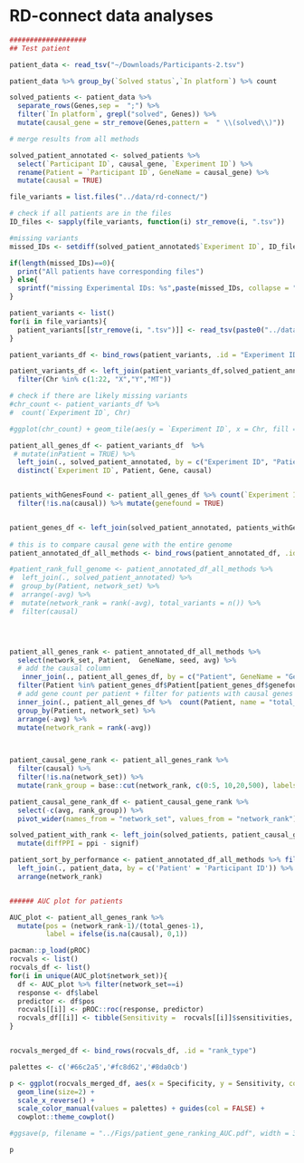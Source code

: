 
# RD-connect data analyses

```r
###################
## Test patient

patient_data <- read_tsv("~/Downloads/Participants-2.tsv")

patient_data %>% group_by(`Solved status`,`In platform`) %>% count 

solved_patients <- patient_data %>% 
  separate_rows(Genes,sep =  ";") %>%
  filter(`In platform`, grepl("solved", Genes)) %>%
  mutate(causal_gene = str_remove(Genes,pattern =  " \\(solved\\)"))

# merge results from all methods

solved_patient_annotated <- solved_patients %>% 
  select(`Participant ID`, causal_gene, `Experiment ID`) %>%
  rename(Patient = `Participant ID`, GeneName = causal_gene) %>%
  mutate(causal = TRUE)
```

```r
file_variants = list.files("../data/rd-connect/")

# check if all patients are in the files
ID_files <- sapply(file_variants, function(i) str_remove(i, ".tsv"))

#missing variants
missed_IDs <- setdiff(solved_patient_annotated$`Experiment ID`, ID_files)

if(length(missed_IDs)==0){
  print("All patients have corresponding files")
} else{
  sprintf("missing Experimental IDs: %s",paste(missed_IDs, collapse = ", "))
}

patient_variants <- list()
for(i in file_variants){
  patient_variants[[str_remove(i, ".tsv")]] <- read_tsv(paste0("../data/rd-connect/",i), skip_empty_rows = T, col_types = 'cccccc-ccccccccccc')
}

patient_variants_df <- bind_rows(patient_variants, .id = "Experiment ID")

patient_variants_df <- left_join(patient_variants_df,solved_patient_annotated[,c('Patient', 'Experiment ID')]) %>% 
  filter(Chr %in% c(1:22, "X","Y","MT"))

# check if there are likely missing variants
#chr_count <- patient_variants_df %>%
#  count(`Experiment ID`, Chr)

#ggplot(chr_count) + geom_tile(aes(y = `Experiment ID`, x = Chr, fill = n))
```

```r
patient_all_genes_df <- patient_variants_df  %>%
 # mutate(inPatient = TRUE) %>%
  left_join(., solved_patient_annotated, by = c("Experiment ID", "Patient", Gene = 'GeneName')) %>%
  distinct(`Experiment ID`, Patient, Gene, causal) 


patients_withGenesFound <- patient_all_genes_df %>% count(`Experiment ID`, causal)  %>% 
  filter(!is.na(causal)) %>% mutate(genefound = TRUE)


patient_genes_df <- left_join(solved_patient_annotated, patients_withGenesFound[,c(1,4)])  
  
# this is to compare causal gene with the entire genome
patient_annotated_df_all_methods <- bind_rows(patient_annotated_df, .id = "network_set")

#patient_rank_full_genome <- patient_annotated_df_all_methods %>%
#  left_join(., solved_patient_annotated) %>%
#  group_by(Patient, network_set) %>%
#  arrange(-avg) %>%
#  mutate(network_rank = rank(-avg), total_variants = n()) %>%
#  filter(causal)




patient_all_genes_rank <- patient_annotated_df_all_methods %>%
  select(network_set, Patient,  GeneName, seed, avg) %>%
  # add the causal column
   inner_join(., patient_all_genes_df, by = c("Patient", GeneName = "Gene")) %>%
  filter(Patient %in% patient_genes_df$Patient[patient_genes_df$genefound]) %>%
  # add gene count per patient + filter for patients with causal genes in the variant list
  inner_join(., patient_all_genes_df %>%  count(Patient, name = "total_genes")) %>%
  group_by(Patient, network_set) %>%
  arrange(-avg) %>%
  mutate(network_rank = rank(-avg))
  


patient_causal_gene_rank <- patient_all_genes_rank %>%
  filter(causal) %>%
  filter(!is.na(network_set)) %>%
  mutate(rank_group = base::cut(network_rank, c(0:5, 10,20,500), labels = c(1,2,3,4,5,"top10","top20","over20")))

patient_causal_gene_rank_df <- patient_causal_gene_rank %>%
  select(-c(avg, rank_group)) %>%
  pivot_wider(names_from = "network_set", values_from = "network_rank") 

solved_patient_with_rank <- left_join(solved_patients, patient_causal_gene_rank_df) %>%
  mutate(diffPPI = ppi - signif)

patient_sort_by_performance <- patient_annotated_df_all_methods %>% filter(network_set == "signif") %>%
  left_join(., patient_data, by = c('Patient' = 'Participant ID')) %>%
  arrange(network_rank)


###### AUC plot for patients

AUC_plot <- patient_all_genes_rank %>%
  mutate(pos = (network_rank-1)/(total_genes-1), 
         label = ifelse(is.na(causal), 0,1))

pacman::p_load(pROC)
rocvals <- list()
rocvals_df <- list()
for(i in unique(AUC_plot$network_set)){
  df <- AUC_plot %>% filter(network_set==i)
  response <- df$label
  predictor <- df$pos
  rocvals[[i]] <- pROC::roc(response, predictor)
  rocvals_df[[i]] <- tibble(Sensitivity =  rocvals[[i]]$sensitivities, Specificity = rocvals[[i]]$specificities)
}


rocvals_merged_df <- bind_rows(rocvals_df, .id = "rank_type")

palettes <- c('#66c2a5','#fc8d62','#8da0cb')

p <- ggplot(rocvals_merged_df, aes(x = Specificity, y = Sensitivity, col = rank_type)) + 
  geom_line(size=2) + 
  scale_x_reverse() + 
  scale_color_manual(values = palettes) + guides(col = FALSE) +
  cowplot::theme_cowplot()

#ggsave(p, filename = "../Figs/patient_gene_ranking_AUC.pdf", width = 3, height = 3)

p
```

